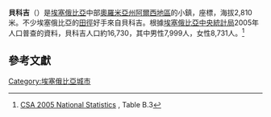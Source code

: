 <!-- Infobox begins here; main text of article is below -->
{{Infobox Settlement
 | name = 貝科吉
 | native_name = በቆጂ
 | nickname = 
 | motto = 
 |pushpin_map            = Ethiopia
 |map_caption            = 
 |subdivision_type1      = 國家
 |subdivision_name1      = {{flagcountry|Ethiopia}}
 |subdivision_type2      = 州
 |subdivision_name2      = [[奧羅米亞州|奧羅米亞州]]
 |subdivision_type3      = 地區
 |subdivision_name3      = [[阿爾西地區|阿爾西地區]]
 | established_title =
 | established_date =
 | established_title2 = 
 | established_date2 =
 | government_type =
 | leader_title = 
 | leader_name =
 | area_magnitude =
 | area_total_sq_mi =
 | area_total_km2 = 
 | area_land_sq_mi = 
 | area_land_km2 = 
 | area_water_sq_mi = 
 | area_water_km2 = 
 | area_urban_sq_mi = 
 | area_urban_km2 = 
 | area_metro_km2 = 
 | area_metro_sq_mi = 
 | population_as_of=2005
 | population_footnotes =<ref>{{cite web
                         | url  = http://www.csa.gov.et/text_files/2005_national_statistics.htm
                         | title  = CSA 2005 National Statistics
                         | accessdate  = 2008-06-11
                         | archive-date  = 2007-08-13
                         | archive-url  = https://web.archive.org/web/20070813054932/http://www.csa.gov.et/text_files/2005_national_statistics.htm
                         | dead-url  = no
                         }}</ref>
 | population_total = 234,741
 | population_urban = 
 | population_male = 
 | population_density_sq_mi =
 | population_density_km2 =
 | timezone = [[東非時間|東非時間]]
 | utc_offset =+3 
 | timezone_EAT =
 | utc_offset_DST = 
 | elevation_footnotes=
 | elevation_ft = 
 | elevation_m = 
 | website =
 | footnotes =
}} <!-- Infobox ends; main text of article begins on next line -->

'''貝科吉'''（{{lang-am|'''በቆጂ'''}}）是[[埃塞俄比亞|埃塞俄比亞]]中部[[奧羅米亞州|奧羅米亞州]][[阿爾西地區|阿爾西地區]]的小鎮，座標{{Coord|7|35|N|39|10|E}}，海拔2,810米。不少埃塞俄比亞的[[田徑|田徑]]好手來自貝科吉。根據[[埃塞俄比亞中央統計局|埃塞俄比亞中央統計局]]2005年人口普查的資料，貝科吉人口約16,730，其中男性7,999人，女性8,731人。<ref>[http://www.csa.gov.et/surveys/National%20statistics/national%20statistics%202005/Population.pdf CSA 2005 National Statistics] {{Wayback|url=http://www.csa.gov.et/surveys/National%20statistics/national%20statistics%202005/Population.pdf |date=20091113212038 }}, Table B.3</ref>

==參考文獻==
{{reflist}}

[[Category:埃塞俄比亞城市|Category:埃塞俄比亞城市]]

{{ethiopia-geo-stub}}